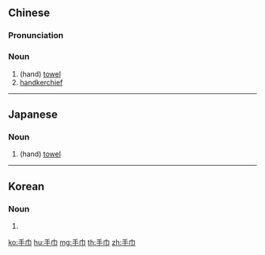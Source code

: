 ==Chinese==
{{zh-forms}}

===Pronunciation===
{{zh-pron
|m=shǒujīn
|c=sau2 gan1
|mn=qz,tp,xm:chhiú-kun/kh,zz:chhiú-kin
|cat=n
}}

===Noun===
{{zh-noun}}

# (hand) [[towel]]
# [[handkerchief]]

----

==Japanese==
{{ja-kanjitab|しゅ|きん|yomi=on}}

===Noun===
{{ja-noun|しゅきん}}

# (hand) [[towel]]

----

==Korean==
{{ko-hanjatab}}

===Noun===
{{ko-noun|hj|hangeul=수건}}

# {{hanja form of|수건|[[towel]]}}

[[ko:手巾]]
[[hu:手巾]]
[[mg:手巾]]
[[th:手巾]]
[[zh:手巾]]